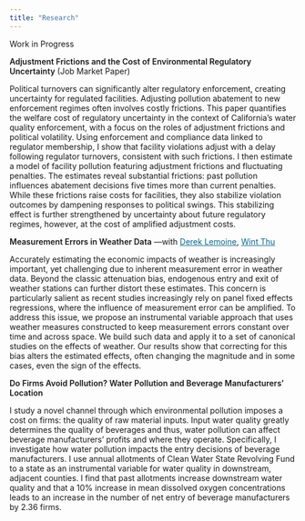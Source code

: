 ```yaml
---
title: "Research"
---
```


::: custom-title
Work in Progress
:::

[Adjustment Frictions and the Cost of Environmental Regulatory Uncertainty]{style="font-weight: 600;"} (Job Market Paper)

::: abstract
Political turnovers can significantly alter regulatory enforcement, creating uncertainty for regulated facilities. Adjusting pollution abatement to new enforcement regimes often involves costly frictions. This paper quantifies the welfare cost of regulatory uncertainty in the context of California's water quality enforcement, with a focus on the roles of adjustment frictions and political volatility. Using enforcement and compliance data linked to regulator membership, I show that facility violations adjust with a delay following regulator turnovers, consistent with such frictions. I then estimate a model of facility pollution featuring adjustment frictions and fluctuating penalties. The estimates reveal substantial frictions: past pollution influences abatement decisions five times more than current penalties. While these frictions raise costs for facilities, they also stabilize violation outcomes by dampening responses to political swings. This stabilizing effect is further strengthened by uncertainty about future regulatory regimes, however, at the cost of  amplified adjustment costs.
:::

[Measurement Errors in Weather Data]{style="font-weight: 600;"} ---with [Derek Lemoine](https://www.dereklemoine.com/){style="color: #086788;"}, [Wint Thu](https://wintmthu.org/){style="color: #086788;"}

::: abstract
Accurately estimating the economic impacts of weather is increasingly important, yet challenging due to inherent measurement error in weather data. Beyond the classic attenuation bias, endogenous entry and exit of weather stations can further distort these estimates. This concern is particularly salient as recent studies increasingly rely on panel fixed effects regressions, where the influence of measurement error can be amplified. To address this issue, we propose an instrumental variable approach that uses weather measures constructed to keep measurement errors constant over time and across space. We build such data and apply it to a set of canonical studies on the effects of weather. Our results show that correcting for this bias alters the estimated effects, often changing the magnitude and in some cases, even the sign of the effects.
:::

[Do Firms Avoid Pollution? Water Pollution and Beverage Manufacturers' Location]{style="font-weight: 600;"}

::: abstract
I study a novel channel through which environmental pollution imposes a cost on firms: the quality of raw material inputs. Input water quality greatly determines the quality of beverages and thus, water pollution can affect beverage manufacturers’ profits and where they operate. Specifically, I investigate how water pollution impacts the entry decisions of beverage manufacturers. I use annual allotments of Clean Water State Revolving Fund to a state as an instrumental variable for water quality in downstream, adjacent counties. I find that past allotments increase downstream water quality and that a 10% increase in mean dissolved oxygen concentrations leads to an increase in the number of net entry of beverage manufacturers by 2.36 firms.
:::